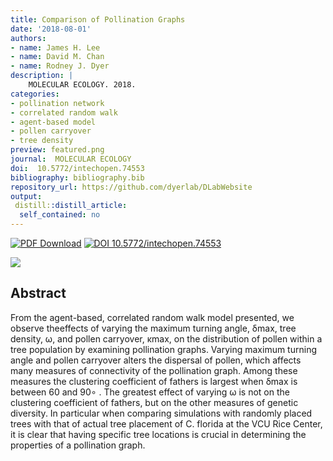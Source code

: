 ```yaml
---
title: Comparison of Pollination Graphs
date: '2018-08-01'
authors:
- name: James H. Lee
- name: David M. Chan
- name: Rodney J. Dyer
description: |
    MOLECULAR ECOLOGY. 2018.  
categories: 
- pollination network
- correlated random walk
- agent-based model
- pollen carryover
- tree density
preview: featured.png
journal:  MOLECULAR ECOLOGY
doi:  10.5772/intechopen.74553
bibliography: bibliography.bib
repository_url: https://github.com/dyerlab/DLabWebsite
output:
 distill::distill_article:
  self_contained: no
---
```


 [![PDF Download](https://img.shields.io/badge/PDF-21B02C.svg)](https://drive.google.com/file/d/1NinBAwbRwLucSwoZzod2B7F0O_QIuIpW/view) [![ DOI 10.5772/intechopen.74553](http://img.shields.io/badge/DOI-474747.svg)](https://doi.org/10.5772/intechopen.74553)

![]( featured.png )

## Abstract

From the agent-based, correlated random walk model presented, we observe theeffects of varying the maximum turning angle, δmax, tree density, ω, and pollen carryover, κmax, on the distribution of pollen within a tree population by examining pollination graphs. Varying maximum turning angle and pollen carryover alters the dispersal of pollen, which affects many measures of connectivity of the pollination graph. Among these measures the clustering coefficient of fathers is largest when δmax is between 60 and 90∘ . The greatest effect of varying ω is not on the clustering coefficient of fathers, but on the other measures of genetic diversity. In particular when comparing simulations with randomly placed trees with that of actual tree placement of C. florida at the VCU Rice Center, it is clear that having specific tree locations is crucial in determining the properties of a pollination graph.

